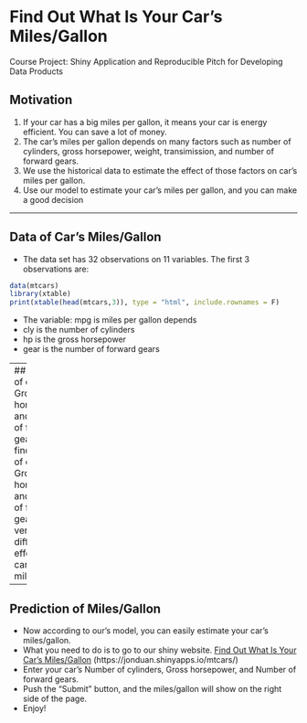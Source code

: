 
Find Out What Is Your Car's Miles/Gallon
======

Course Project: Shiny Application and Reproducible Pitch for Developing Data Products



## Motivation

1. If your car has a big miles per gallon, it means your car is energy efficient. You can save a lot of money.
2. The car's miles per gallon depends on many factors such as number of cylinders, gross horsepower, weight, transimission, and number of forward gears.
3. We use the historical data to estimate the effect of those factors on car's miles per gallon.
4. Use our model to estimate your car's miles per gallon, and you can make a good decision

--- 

## Data of Car's Miles/Gallon

- The data set has 32 observations on 11 variables. The first 3 observations are:
```r
data(mtcars)
library(xtable)
print(xtable(head(mtcars,3)), type = "html", include.rownames = F)
```
- The variable: mpg is miles per gallon depends
 - cly is the number of cylinders
 - hp is the gross horsepower
 - gear is the number of forward gears

---
## Number of cylinders, Gross horsepower, and Number of forward gears
- We find Number of cylinders, Gross horsepower, and Number of forward gears have very different effect on car's miles/gallon
```r
fit <- lm(mpg ~ cyl+hp+gear, data=mtcars)
coef(fit)
```
- From the results, we know:  
 - More cylinders and gross horsepower decrease miles/gallon.
 - More forward gears increases miles/gallon.  


---
## Prediction of Miles/Gallon
- Now according to our's model, you can easily estimate your car's miles/gallon.
- What you need to do is to go to our shiny website. [Find Out What Is Your Car's Miles/Gallon] (https://jonduan.shinyapps.io/mtcars/)
- Enter your car's Number of cylinders, Gross horsepower, and Number of forward gears.
- Push the "Submit" button, and the miles/gallon will show on the right side of the page.
- Enjoy!
